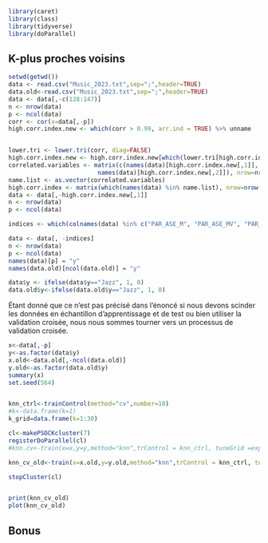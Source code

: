 
```r

library(caret)
library(class)
library(tidyverse)
library(doParallel)
```
## K-plus proches voisins


```r
setwd(getwd())
data <- read.csv("Music_2023.txt",sep=";",header=TRUE)
data.old<-read.csv("Music_2023.txt",sep=";",header=TRUE)
data <- data[,-c(128:147)]
n <- nrow(data)
p <- ncol(data)
corr <- cor(x=data[,-p])
high.corr.index.new <- which(corr > 0.99, arr.ind = TRUE) %>% unname


lower.tri <- lower.tri(corr, diag=FALSE)
high.corr.index.new <- high.corr.index.new[which(lower.tri[high.corr.index.new]==TRUE),]
correlated.variables <- matrix(c(names(data)[high.corr.index.new[,1]], 
                         names(data)[high.corr.index.new[,2]]), nrow=nrow(high.corr.index.new))
name.list <- as.vector(correlated.variables)
high.corr.index <- matrix(which(names(data) %in% name.list), nrow=nrow(high.corr.index.new))
data <- data[,-high.corr.index.new[,1]]
n <- nrow(data)
p <- ncol(data)

indices <- which(colnames(data) %in% c("PAR_ASE_M", "PAR_ASE_MV", "PAR_SFM_M", "PAR_SFM_MV"))

data <- data[, -indices]
n <- nrow(data)
p <- ncol(data)
names(data)[p] = "y"
names(data.old)[ncol(data.old)] = "y"

data$y <- ifelse(data$y=="Jazz", 1, 0)
data.old$y<-ifelse(data.old$y=="Jazz", 1, 0)
```

Étant donné que ce n'est pas précisé dans l'énoncé si nous devons scinder les données en échantillon d'apprentissage et de test ou bien utiliser la validation croisée, nous nous sommes tourner vers un processus de validation croisée.
```r

x<-data[,-p]
y<-as.factor(data$y)
x.old<-data.old[,-ncol(data.old)]
y.old<-as.factor(data.old$y)
summary(x)
set.seed(564)


knn_ctrl<-trainControl(method="cv",number=10)
#k<-data.frame(k=1)
k_grid=data.frame(k=1:30)

cl<-makePSOCKcluster(7)
registerDoParallel(cl)
#knn.cv<-train(x=x,y=y,method="knn",trControl = knn_ctrl, tuneGrid =expand.grid(k=1) ,metric="Accuracy")

knn_cv_old<-train(x=x.old,y=y.old,method="knn",trControl = knn_ctrl, tuneGrid =expand.grid(k=1:30) ,preProcess = c("center", "scale"))

stopCluster(cl)


print(knn_cv_old)
plot(knn_cv_old)

```




## Bonus